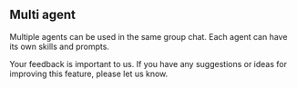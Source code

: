 ## Multi agent

Multiple agents can be used in the same group chat. Each agent can have its own skills and prompts.

Your feedback is important to us. If you have any suggestions or ideas for improving this feature, please let us know.
